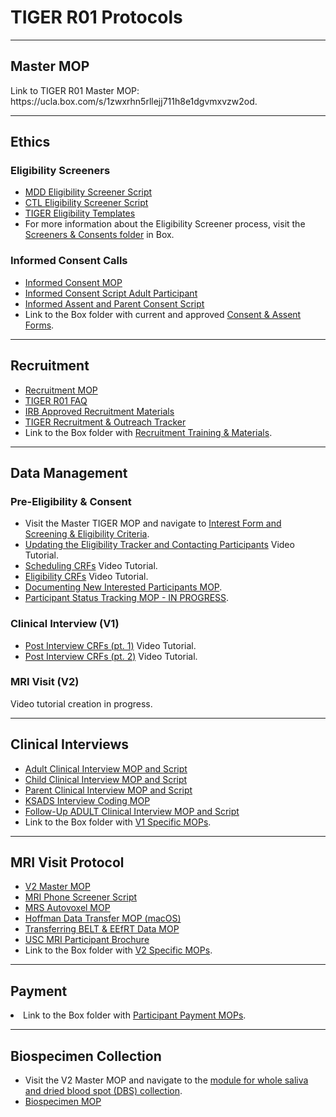 # TIGER R01 Protocols
<hr> 

## Master MOP 
Link to TIGER R01 Master MOP: https://ucla.box.com/s/1zwxrhn5rllejj711h8e1dgvmxvzw2od. 
<hr> 

## Ethics
### Eligibility Screeners
<ul>
<li>[MDD Eligibility Screener Script](https://ucla.box.com/s/0j3udxyvx0enhpecextpmnfxt614yz1u)</li>
<li>[CTL Eligibility Screener Script](https://ucla.box.com/s/n2d3iyzmr7q65z56w7r37b0t0efkqh3f)</li>
<li>[TIGER Eligibility Templates](https://ucla.box.com/s/v51eszviscxgrmeddwi5d97n1tplgscc)</li>
<li>For more information about the Eligibility Screener process, visit the [Screeners & Consents folder](https://ucla.box.com/s/5cyfsh6ht314lgsj0skidjmn57cl18bs) in Box.</li>
</ul>

### Informed Consent Calls 
<ul>
<li>[Informed Consent MOP](https://ucla.box.com/s/2zta9390nzcu60pzk9ijqgjncoapwnrk)</li>
<li>[Informed Consent Script Adult Participant](https://ucla.box.com/s/8ael92lk5kn3cvqf423ljpg52xhn5zny)</li>
<li>[Informed Assent and Parent Consent Script](https://ucla.box.com/s/ojsrx5ocbnwnd9mmnds12y88ueczamdb)</li>
<li>Link to the Box folder with current and approved [Consent & Assent Forms](https://ucla.box.com/s/s3zoqwswkoispcmgpgrmev4w2csg5swl).</li>
</ul>
<hr> 

## Recruitment
<ul>
<li>[Recruitment MOP](https://ucla.box.com/s/zd54dp0ly2d23q907dbz91zn917lric8)</li>
<li>[TIGER R01 FAQ](https://ucla.box.com/s/i7canz0ot2r03ca2o2q53s55yj3dzoyf)</li>
<li>[IRB Approved Recruitment Materials](https://ucla.box.com/s/myzyd5d3woclzps87opf5zd244mcyeik)</li>
<li>[TIGER Recruitment & Outreach Tracker](https://ucla.box.com/s/kvxdv5ysw6s00uydh5bpu6p537p4xxks)</li>
<li>Link to the Box folder with [Recruitment Training & Materials](https://ucla.box.com/s/mow4yg4lz6ftx1evkz64mucgya39lhj2).</li>
</ul>
<hr> 

## Data Management
### Pre-Eligibility & Consent
<ul>
<li>Visit the Master TIGER MOP and navigate to [Interest Form and Screening & Eligibility Criteria](https://ucla.box.com/s/1zwxrhn5rllejj711h8e1dgvmxvzw2od).</li>
<li>[Updating the Eligibility Tracker and Contacting Participants](https://ucla.box.com/s/tbm2w58eaw42ymxjsbxn4vz0gjo68xuo) Video Tutorial.</li>
<li>[Scheduling CRFs](https://ucla.box.com/s/yiyegmnb5mkkgxjmxply13to9fwp7fgw) Video Tutorial.</li>
<li>[Eligibility CRFs](https://ucla.box.com/s/7k6u9rfyfd0uzynhuh5mkfotrvfhvctw) Video Tutorial.</li>
<li>[Documenting New Interested Participants MOP](https://ucla.box.com/s/b5si7w9tuxosr6ywf0ng7t3gx1el4ynd).</li>
<li>[Participant Status Tracking MOP - IN PROGRESS ](https://ucla.box.com/s/vqnthq0296zuja7g365k2k6s89md9zt4).</li>
</ul>
 
### Clinical Interview (V1) 
<ul>
<li>[Post Interview CRFs (pt. 1)](https://ucla.box.com/s/cijxpxopfom6wydlisw9jeqownz1f1hh) Video Tutorial.</li>
<li>[Post Interview CRFs (pt. 2)](https://ucla.box.com/s/2vrt9rzgu28ia2y3111l4g74hfc1jzfk) Video Tutorial.</li>
</ul>

### MRI Visit (V2)
Video tutorial creation in progress.
<hr> 

## Clinical Interviews
<ul>
<li>[Adult Clinical Interview MOP and Script](https://ucla.box.com/s/iwua2mhwgy1d25wkeeiq3axefnjidpbi)</li>
<li>[Child Clinical Interview MOP and Script](https://ucla.box.com/s/p0piihdt9tt8m3e5s9k5fj9gq45upbi2)</li>
<li>[Parent Clinical Interview MOP and Script](https://ucla.box.com/s/vq1qt0dnqb37019wq8g2zvin5m7ggjow)</li>
<li>[KSADS Interview Coding MOP](https://ucla.box.com/s/ob2o5fm0bpmtvkdxutfzysz9b9wwi5bc)</li>
<li>[Follow-Up ADULT Clinical Interview MOP and Script](https://ucla.box.com/s/ldw3yl9k8skz1g669anubifbaozhzag5)</li>
<li>Link to the Box folder with [V1 Specific MOPs](https://ucla.box.com/s/69sdai6lx89719btjbzmy01is2edscgt).</li>
</ul>
<hr> 

## MRI Visit Protocol
<ul>
<li>[V2 Master MOP](https://ucla.box.com/s/d7ik5bi1otdm1ge09b7vp06sl0n2r0zz)</li>
<li>[MRI Phone Screener Script](https://ucla.box.com/s/jp51hpu77icde4mj1g3t7sonoqz4g0rs)</li>
<li>[MRS Autovoxel MOP](https://ucla.box.com/s/olpcs5luusajle3gj4mm14o98prje1m4)</li>
<li>[Hoffman Data Transfer MOP (macOS)](https://ucla.box.com/s/w3foapjadekiprosgcj79sh4720s8mix)</li>
<li>[Transferring BELT & EEfRT Data MOP](https://ucla.box.com/s/653hf51ef2opnfzx93ipmb316w781jjs)</li>
<li>[USC MRI Participant Brochure](https://ucla.box.com/s/u9sjw5jtpwlmyhefpzh9z6m53scwp33d)</li>
<li>Link to the Box folder with [V2 Specific MOPs](https://ucla.box.com/s/ys6rbzews6jm4nh29pvmm02pvzsdo66l).</li>
</ul>
<hr> 

## Payment
<li>Link to the Box folder with [Participant Payment MOPs](https://ucla.box.com/s/qzi5vpm3o5uucec9s79sa29tdmkg0qgb).</li>
</ul>
<hr> 

## Biospecimen Collection
<ul>
<li>Visit the V2 Master MOP and navigate to the [module for whole saliva and dried blood spot (DBS) collection](https://ucla.box.com/s/d7ik5bi1otdm1ge09b7vp06sl0n2r0zz).</li>
<li>[Biospecimen MOP](https://ucla.box.com/s/srf1t5egm0oqvdcj24eknowg4w766d6x)</li>
</ul>